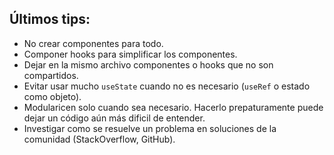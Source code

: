 ## Últimos tips:

- No crear componentes para todo.
- Componer hooks para simplificar los componentes.
- Dejar en la mismo archivo componentes o hooks que no son compartidos.
- Evitar usar mucho `useState` cuando no es necesario (`useRef` o estado como objeto).
- Modularicen solo cuando sea necesario. Hacerlo prepaturamente puede dejar un código aún más dificil de entender.
- Investigar como se resuelve un problema en soluciones de la comunidad (StackOverflow, GitHub).
